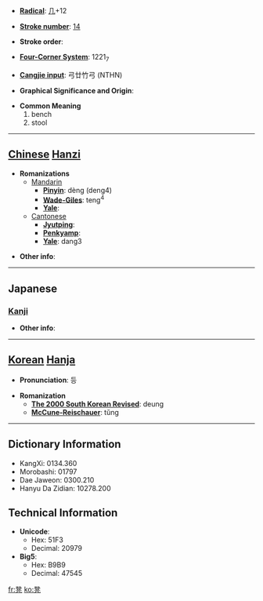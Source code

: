 * '''[[Wiktionary:Chinese radical index| Radical]]''': [[Wiktionary:Chinese radical index 几|几]]+12

* '''[[Wiktionary:Chinese total strokes index|Stroke number]]''': [[Wiktionary:Chinese total strokes index 14|14]]

* '''Stroke order''': 

* '''[[Wiktionary:Chinese four corner index|Four-Corner System]]''': 1221<sub>7</sub>

* '''[[Wiktionary:Chinese Cangjie index|Cangjie input]]''': 弓廿竹弓 (NTHN)

* '''Graphical Significance and Origin''': 

* '''Common Meaning'''
*#bench
*# stool


----

== [[Chinese]] [[Hanzi]] ==

* '''Romanizations'''
** [[Mandarin]]
*** '''[[Pinyin]]''': dèng (deng4)
*** '''[[Wade-Giles]]''': teng<sup>4</sup>
*** '''[[Yale]]''': 
**[[Cantonese]]
***'''[[Jyutping]]''':
***'''[[Penkyamp]]''': 
***'''[[Yale]]''': dang3

* '''Other info''': 

----

==Japanese==
===[[Kanji]]===
{{kanji|on readings=[[とう]] (tō)|kun readings=[[ひざかけのたぐい]] (hizakakenotagui)}}

* '''Other info''':  

----

== [[Korean]] [[Hanja]] ==

* '''Pronunciation''': 등

* '''Romanization'''
** '''[[The 2000 South Korean Revised Romanization|The 2000 South Korean Revised]]''': deung
** '''[[McCune-Reischauer]]''': tŭng

----

== Dictionary Information ==

* KangXi: 0134.360
* Morobashi: 01797
* Dae Jaweon: 0300.210
* Hanyu Da Zidian: 10278.200

== Technical Information ==

* '''Unicode''':
** Hex: 51F3
** Decimal: 20979
* '''Big5''':
** Hex: B9B9
** Decimal: 47545

[[fr:凳]]
[[ko:凳]]